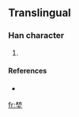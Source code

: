==Translingual==

===Han character===
{{Han char|rn=32|rad=土|as=08|sn=11|four=|canj=木尸土 (DSG)}}

# {{defn|Han|sort=土08}}

====References====
* {{Han ref|kx=0232.181|hdz=10450.051|uh=580F|ud=22543}}

[[fr:堏]]